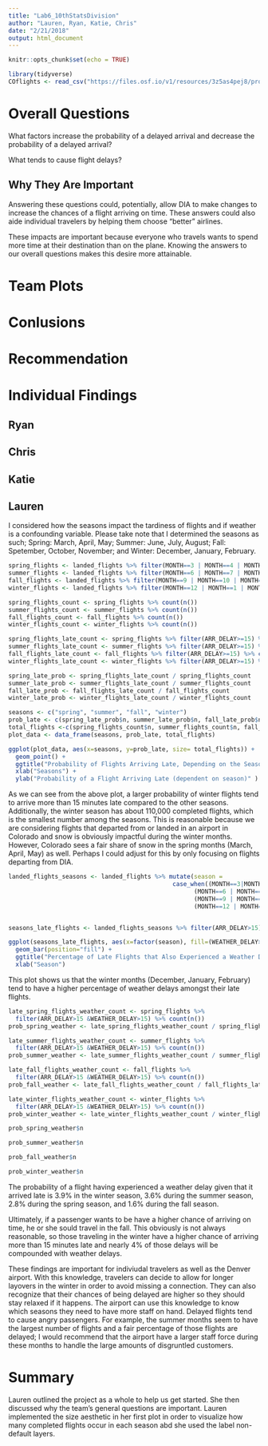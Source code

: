 ```yaml
---
title: "Lab6_10thStatsDivision"
author: "Lauren, Ryan, Katie, Chris"
date: "2/21/2018"
output: html_document
---
```


```r
knitr::opts_chunk$set(echo = TRUE)

library(tidyverse)
COflights <- read_csv("https://files.osf.io/v1/resources/3z5as4pej8/providers/osfstorage/5a8ca28f57103100104584db")
```

# Overall Questions

What factors increase the probability of a delayed arrival and decrease the probability of a delayed arrival?

What tends to cause flight delays?

## Why They Are Important

Answering these questions could, potentially, allow DIA to make changes to increase the chances of a flight arriving on time. These answers could also aide individual travelers by helping them choose "better" airlines.

These impacts are important because everyone who travels wants to spend more time at their destination than on the plane. Knowing the answers to our overall questions makes this desire more attainable.


# Team Plots

# Conlusions

# Recommendation

# Individual Findings

## Ryan

## Chris

## Katie
 
## Lauren
I considered how the seasons impact the tardiness of flights and if weather is a confounding variable. Please take note that I determined the seasons as such; Spring: March, April, May; Summer: June, July, August; Fall: Spetember, October, November; and Winter: December, January, February.

```r
spring_flights <- landed_flights %>% filter(MONTH==3 | MONTH==4 | MONTH==5)
summer_flights <- landed_flights %>% filter(MONTH==6 | MONTH==7 | MONTH==8)
fall_flights <- landed_flights %>% filter(MONTH==9 | MONTH==10 | MONTH==11)
winter_flights <- landed_flights %>% filter(MONTH==12 | MONTH==1 | MONTH==2)

spring_flights_count <- spring_flights %>% count(n())
summer_flights_count <- summer_flights %>% count(n())
fall_flights_count <- fall_flights %>% count(n())
winter_flights_count <- winter_flights %>% count(n())

spring_flights_late_count <- spring_flights %>% filter(ARR_DELAY>=15) %>% count(n())
summer_flights_late_count <- summer_flights %>% filter(ARR_DELAY>=15) %>% count(n())
fall_flights_late_count <- fall_flights %>% filter(ARR_DELAY>=15) %>% count(n())
winter_flights_late_count <- winter_flights %>% filter(ARR_DELAY>=15) %>% count(n())

spring_late_prob <- spring_flights_late_count / spring_flights_count
summer_late_prob <- summer_flights_late_count / summer_flights_count
fall_late_prob <- fall_flights_late_count / fall_flights_count
winter_late_prob <- winter_flights_late_count / winter_flights_count

seasons <- c("spring", "summer", "fall", "winter")
prob_late <- c(spring_late_prob$n, summer_late_prob$n, fall_late_prob$n, winter_late_prob$n)
total_flights <-c(spring_flights_count$n, summer_flights_count$n, fall_flights_count$n, winter_flights_count$n)
plot_data <- data_frame(seasons, prob_late, total_flights)

ggplot(plot_data, aes(x=seasons, y=prob_late, size= total_flights)) +
  geom_point() + 
  ggtitle("Probability of Flights Arriving Late, Depending on the Season") +
  xlab("Seasons") +
  ylab("Probability of a Flight Arriving Late (dependent on season)" )
```

As we can see from the above plot, a larger probability of winter flights tend to arrive more than 15 minutes late compared to the other seasons. Additionally, the winter season has about 110,000 completed flights, which is the smallest number among the seasons. This is reasonable because we are considering flights that departed from or landed in an airport in Colorado and snow is obviously impactful during the winter months. However, Colorado sees a fair share of snow in the spring months (March, April, May) as well. Perhaps I could adjust for this by only focusing on flights departing from DIA.

```r
landed_flights_seasons <- landed_flights %>% mutate(season =
                                              case_when((MONTH==3|MONTH==4|MONTH==5)~"Spring",
                                                    (MONTH==6 | MONTH==7 | MONTH==8)~"Summer",
                                                    (MONTH==9 | MONTH==10 | MONTH==11)~"Fall",
                                                    (MONTH==12 | MONTH==1|MONTH==2)~"Winter"))


seasons_late_flights <- landed_flights_seasons %>% filter(ARR_DELAY>15)

ggplot(seasons_late_flights, aes(x=factor(season), fill=(WEATHER_DELAY>15))) + 
  geom_bar(position="fill") +
  ggtitle("Percentage of Late Flights that Also Experienced a Weather Delay") +
  xlab("Season")
```

This plot shows us that the winter months (December, January, February) tend to have a higher percentage of weather delays amongst their late flights.

```r
late_spring_flights_weather_count <- spring_flights %>% 
  filter(ARR_DELAY>15 &WEATHER_DELAY>15) %>% count(n())
prob_spring_weather <- late_spring_flights_weather_count / spring_flights_late_count

late_summer_flights_weather_count <- summer_flights %>% 
  filter(ARR_DELAY>15 &WEATHER_DELAY>15) %>% count(n())
prob_summer_weather <- late_summer_flights_weather_count / summer_flights_late_count

late_fall_flights_weather_count <- fall_flights %>% 
  filter(ARR_DELAY>15 &WEATHER_DELAY>15) %>% count(n())
prob_fall_weather <- late_fall_flights_weather_count / fall_flights_late_count

late_winter_flights_weather_count <- winter_flights %>% 
  filter(ARR_DELAY>15 &WEATHER_DELAY>15) %>% count(n())
prob_winter_weather <- late_winter_flights_weather_count / winter_flights_late_count
```
```r
prob_spring_weather$n
```
```r
prob_summer_weather$n
```
```r
prob_fall_weather$n
```
```r
prob_winter_weather$n
```

The probability of a flight having experienced a weather delay given that it arrived late is 3.9% in the winter season, 3.6% during the summer season, 2.8% during the spring season, and 1.6% during the fall season.

Ultimately, if a passenger wants to be have a higher chance of arriving on time, he or she sould travel in the fall. This obviously is not always reasonable, so those traveling in the winter have a higher chance of arriving more than 15 minutes late and nearly 4% of those delays will be compounded with weather delays.

These findings are important for indiviudal travelers as well as the Denver airport. With this knowledge, travelers can decide to allow for longer layovers in the winter in order to avoid missing a connection. They can also recognize that their chances of being delayed are higher so they should stay relaxed if it happens. The airport can use this knowledge to know which seasons they need to have more staff on hand. Delayed flights tend to cause angry passengers. For example, the summer months seem to have the largest number of flights and a fair percentage of those flights are delayed; I would recommend that the airport have a larger staff force during these months to handle the large amounts of disgruntled customers.

# Summary

Lauren outlined the project as a whole to help us get started. She then discussed why the team's general questions are important. Lauren implemented the size aesthetic in her first plot in order to visualize how many completed flights occur in each season abd she used the label non-default layers.